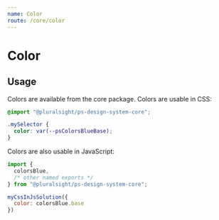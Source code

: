 ```yaml
---
name: Color
route: /core/color
---
```



# Color

## Usage

Colors are available from the core package. Colors are usable in CSS:

```css
@import "@pluralsight/ps-design-system-core";

.mySelector {
  color: var(--psColorsBlueBase);
}
```

Colors are also usable in JavaScript:

```javascript
import {
  colorsBlue,
  /* other named exports */
} from "@pluralsight/ps-design-system-core";

myCssInJsSolution({
  color: colorsBlue.base
})
```

<ColorCategories />
